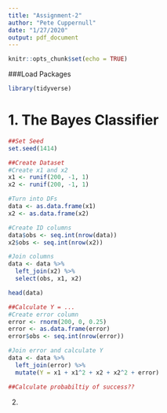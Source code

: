 ```yaml
---
title: "Assignment-2"
author: "Pete Cuppernull"
date: "1/27/2020"
output: pdf_document
---
```


```r
knitr::opts_chunk$set(echo = TRUE)
```

###Load Packages
```r
library(tidyverse)
```

# 1. The Bayes Classifier

```r
##Set Seed
set.seed(1414)

##Create Dataset
#Create x1 and x2
x1 <- runif(200, -1, 1)
x2 <- runif(200, -1, 1)

#Turn into DFs
data <- as.data.frame(x1) 
x2 <- as.data.frame(x2) 

#Create ID columns
data$obs <- seq.int(nrow(data))
x2$obs <- seq.int(nrow(x2))

#Join columns
data <- data %>%
  left_join(x2) %>%
  select(obs, x1, x2)

head(data)

##Calculate Y = ...
#Create error column
error <- rnorm(200, 0, 0.25)
error <- as.data.frame(error)
error$obs <- seq.int(nrow(error))

#Join error and calculate Y
data <- data %>%
  left_join(error) %>%
  mutate(Y = x1 + x1^2 + x2 + x2^2 + error)

##Calculate probabiltiy of success??
```

2. 
